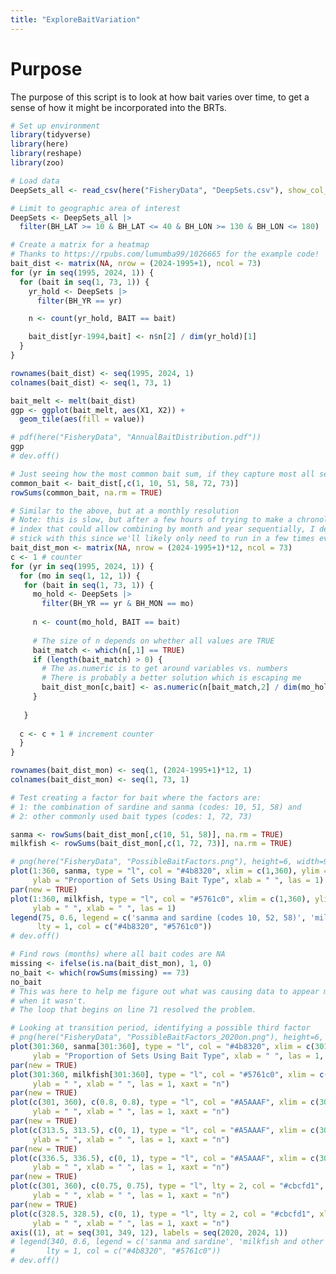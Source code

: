 ```yaml
---
title: "ExploreBaitVariation"
---
```


# Purpose
The purpose of this script is to look at how bait varies over time,
to get a sense of how it might be incorporated into the BRTs.

```r
# Set up environment
library(tidyverse)
library(here)
library(reshape)
library(zoo)
```

```r
# Load data
DeepSets_all <- read_csv(here("FisheryData", "DeepSets.csv"), show_col_types = FALSE)
```

```r
# Limit to geographic area of interest
DeepSets <- DeepSets_all |>
  filter(BH_LAT >= 10 & BH_LAT <= 40 & BH_LON >= 130 & BH_LON <= 180)
```

```r
# Create a matrix for a heatmap
# Thanks to https://rpubs.com/lumumba99/1026665 for the example code!
bait_dist <- matrix(NA, nrow = (2024-1995+1), ncol = 73)
for (yr in seq(1995, 2024, 1)) {
  for (bait in seq(1, 73, 1)) {
    yr_hold <- DeepSets |>
      filter(BH_YR == yr)

    n <- count(yr_hold, BAIT == bait)

    bait_dist[yr-1994,bait] <- n$n[2] / dim(yr_hold)[1]
  }
}

rownames(bait_dist) <- seq(1995, 2024, 1)
colnames(bait_dist) <- seq(1, 73, 1)

bait_melt <- melt(bait_dist)
ggp <- ggplot(bait_melt, aes(X1, X2)) + 
  geom_tile(aes(fill = value))

# pdf(here("FisheryData", "AnnualBaitDistribution.pdf"))
ggp                                                              
# dev.off()

```
```r
# Just seeing how the most common bait sum, if they capture most all sets
common_bait <- bait_dist[,c(1, 10, 51, 58, 72, 73)]
rowSums(common_bait, na.rm = TRUE)
```

```r
# Similar to the above, but at a monthly resolution
# Note: this is slow, but after a few hours of trying to make a chronological 
# index that could allow combining by month and year sequentially, I decided to 
# stick with this since we'll likely only need to run in a few times ever.
bait_dist_mon <- matrix(NA, nrow = (2024-1995+1)*12, ncol = 73)
c <- 1 # counter
for (yr in seq(1995, 2024, 1)) {
  for (mo in seq(1, 12, 1)) {
   for (bait in seq(1, 73, 1)) {
     mo_hold <- DeepSets |>
       filter(BH_YR == yr & BH_MON == mo)
     
     n <- count(mo_hold, BAIT == bait)
     
     # The size of n depends on whether all values are TRUE
     bait_match <- which(n[,1] == TRUE)
     if (length(bait_match) > 0) {
       # The as.numeric is to get around variables vs. numbers
       # There is probably a better solution which is escaping me
       bait_dist_mon[c,bait] <- as.numeric(n[bait_match,2] / dim(mo_hold)[1])
     }
     
   }
    
  c <- c + 1 # increment counter
  }
}

rownames(bait_dist_mon) <- seq(1, (2024-1995+1)*12, 1)
colnames(bait_dist_mon) <- seq(1, 73, 1)
```

```r
# Test creating a factor for bait where the factors are:
# 1: the combination of sardine and sanma (codes: 10, 51, 58) and
# 2: other commonly used bait types (codes: 1, 72, 73)

sanma <- rowSums(bait_dist_mon[,c(10, 51, 58)], na.rm = TRUE)
milkfish <- rowSums(bait_dist_mon[,c(1, 72, 73)], na.rm = TRUE)

# png(here("FisheryData", "PossibleBaitFactors.png"), height=6, width=9, res=300, unit="in")
plot(1:360, sanma, type = "l", col = "#4b8320", xlim = c(1,360), ylim = c(0,1),
     ylab = "Proportion of Sets Using Bait Type", xlab = " ", las = 1)
par(new = TRUE)
plot(1:360, milkfish, type = "l", col = "#5761c0", xlim = c(1,360), ylim = c(0,1),
     ylab = " ", xlab = " ", las = 1)
legend(75, 0.6, legend = c('sanma and sardine (codes 10, 52, 58)', 'milkfish and other (codes 1, 72, 73)'), 
      lty = 1, col = c("#4b8320", "#5761c0"))
# dev.off()
```

```r
# Find rows (months) where all bait codes are NA
missing <- ifelse(is.na(bait_dist_mon), 1, 0)
no_bait <- which(rowSums(missing) == 73)
no_bait
# This was here to help me figure out what was causing data to appear missing 
# when it wasn't.
# The loop that begins on line 71 resolved the problem.
```

```r
# Looking at transition period, identifying a possible third factor
# png(here("FisheryData", "PossibleBaitFactors_2020on.png"), height=6, width=9, res=300, unit="in")
plot(301:360, sanma[301:360], type = "l", col = "#4b8320", xlim = c(301,360), ylim = c(0,1),
     ylab = "Proportion of Sets Using Bait Type", xlab = " ", las = 1, xaxt = "n")
par(new = TRUE)
plot(301:360, milkfish[301:360], type = "l", col = "#5761c0", xlim = c(301,360), ylim = c(0,1),
     ylab = " ", xlab = " ", las = 1, xaxt = "n")
par(new = TRUE)
plot(c(301, 360), c(0.8, 0.8), type = "l", col = "#A5AAAF", xlim = c(301,360), ylim = c(0,1),
     ylab = " ", xlab = " ", las = 1, xaxt = "n")
par(new = TRUE)
plot(c(313.5, 313.5), c(0, 1), type = "l", col = "#A5AAAF", xlim = c(301,360), ylim = c(0,1),
     ylab = " ", xlab = " ", las = 1, xaxt = "n")
par(new = TRUE)
plot(c(336.5, 336.5), c(0, 1), type = "l", col = "#A5AAAF", xlim = c(301,360), ylim = c(0,1),
     ylab = " ", xlab = " ", las = 1, xaxt = "n")
par(new = TRUE)
plot(c(301, 360), c(0.75, 0.75), type = "l", lty = 2, col = "#cbcfd1", xlim = c(301,360), ylim = c(0,1),
     ylab = " ", xlab = " ", las = 1, xaxt = "n")
par(new = TRUE)
plot(c(328.5, 328.5), c(0, 1), type = "l", lty = 2, col = "#cbcfd1", xlim = c(301,360), ylim = c(0,1),
     ylab = " ", xlab = " ", las = 1, xaxt = "n")
axis((1), at = seq(301, 349, 12), labels = seq(2020, 2024, 1))
# legend(340, 0.6, legend = c('sanma and sardine', 'milkfish and other'), 
#       lty = 1, col = c("#4b8320", "#5761c0"))
# dev.off()
```
